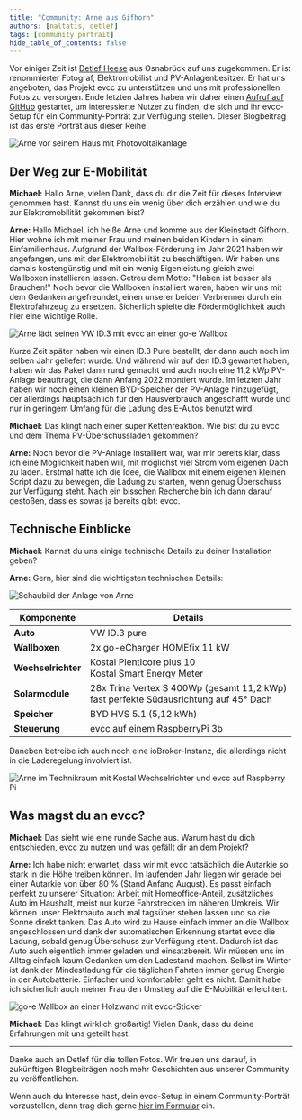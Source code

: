 ```yaml
---
title: "Community: Arne aus Gifhorn"
authors: [naltatis, detlef]
tags: [community portrait]
hide_table_of_contents: false
---
```


Vor einiger Zeit ist [Detlef Heese](https://hee.se) aus Osnabrück auf uns zugekommen.
Er ist renommierter Fotograf, Elektromobilist und PV-Anlagenbesitzer.
Er hat uns angeboten, das Projekt evcc zu unterstützen und uns mit professionellen Fotos zu versorgen.
Ende letzten Jahres haben wir daher einen [Aufruf auf GitHub](https://github.com/evcc-io/evcc/discussions/10285) gestartet, um interessierte Nutzer zu finden, die sich und ihr evcc-Setup für ein Community-Porträt zur Verfügung stellen.
Dieser Blogbeitrag ist das erste Porträt aus dieser Reihe.

![Arne vor seinem Haus mit Photovoltaikanlage](arne-haus-pv2.webp)

## Der Weg zur E-Mobilität

**Michael:** Hallo Arne, vielen Dank, dass du dir die Zeit für dieses Interview genommen hast. 
Kannst du uns ein wenig über dich erzählen und wie du zur Elektromobilität gekommen bist?

**Arne:** Hallo Michael, ich heiße Arne und komme aus der Kleinstadt Gifhorn. 
Hier wohne ich mit meiner Frau und meinen beiden Kindern in einem Einfamilienhaus. 
Aufgrund der Wallbox-Förderung im Jahr 2021 haben wir angefangen, uns mit der Elektromobilität zu beschäftigen.
Wir haben uns damals kostengünstig und mit ein wenig Eigenleistung gleich zwei Wallboxen installieren lassen. 
Getreu dem Motto: "Haben ist besser als Brauchen!"
Noch bevor die Wallboxen installiert waren, haben wir uns mit dem Gedanken angefreundet, einen unserer beiden Verbrenner durch ein Elektrofahrzeug zu ersetzen.
Sicherlich spielte die Fördermöglichkeit auch hier eine wichtige Rolle.

![Arne lädt seinen VW ID.3 mit evcc an einer go-e Wallbox](arne-go-e-wv-id3.webp)

Kurze Zeit später haben wir einen ID.3 Pure bestellt, der dann auch noch im selben Jahr geliefert wurde.
Und während wir auf den ID.3 gewartet haben, haben wir das Paket dann rund gemacht und auch noch eine 11,2 kWp PV-Anlage beauftragt, die dann Anfang 2022 montiert wurde.
Im letzten Jahr haben wir noch einen kleinen BYD-Speicher der PV-Anlage hinzugefügt, der allerdings hauptsächlich für den Hausverbrauch angeschafft wurde und nur in geringem Umfang für die Ladung des E-Autos benutzt wird.

**Michael:** Das klingt nach einer super Kettenreaktion.
Wie bist du zu evcc und dem Thema PV-Überschussladen gekommen?

**Arne:** Noch bevor die PV-Anlage installiert war, war mir bereits klar, dass ich eine Möglichkeit haben will, mit möglichst viel Strom vom eigenen Dach zu laden.
Erstmal hatte ich die Idee, die Wallbox mit einem eigenen kleinen Script dazu zu bewegen, die Ladung zu starten, wenn genug Überschuss zur Verfügung steht.
Nach ein bisschen Recherche bin ich dann darauf gestoßen, dass es sowas ja bereits gibt: evcc.

## Technische Einblicke

**Michael:** Kannst du uns einige technische Details zu deiner Installation geben?

**Arne:** Gern, hier sind die wichtigsten technischen Details:

![Schaubild der Anlage von Arne](arne-diagram.svg)

| Komponente     | Details                                            |
| -------------- | -------------------------------------------------- |
| **Auto**       | VW ID.3 pure                                       |
| **Wallboxen**  | 2x go-eCharger HOMEfix 11 kW                       |
| **Wechselrichter** | Kostal Plenticore plus 10<br/>Kostal Smart Energy Meter |
| **Solarmodule**   | 28x Trina Vertex S 400Wp (gesamt 11,2 kWp)<br/>fast perfekte Südausrichtung auf 45° Dach |
| **Speicher**      | BYD HVS 5.1 (5,12 kWh)                          |
| **Steuerung**  | evcc auf einem RaspberryPi 3b                     |

Daneben betreibe ich auch noch eine ioBroker-Instanz, die allerdings nicht in die Laderegelung involviert ist.

![Arne im Technikraum mit Kostal Wechselrichter und evcc auf Raspberry Pi](arne-kostal-raspberry.webp)

## Was magst du an evcc?

**Michael:** Das sieht wie eine runde Sache aus. Warum hast du dich entschieden, evcc zu nutzen und was gefällt dir an dem Projekt?

**Arne:** Ich habe nicht erwartet, dass wir mit evcc tatsächlich die Autarkie so stark in die Höhe treiben können.
Im laufenden Jahr liegen wir gerade bei einer Autarkie von über 80 % (Stand Anfang August).
Es passt einfach perfekt zu unserer Situation: Arbeit mit Homeoffice-Anteil, zusätzliches Auto im Haushalt, meist nur kurze Fahrstrecken im näheren Umkreis. 
Wir können unser Elektroauto auch mal tagsüber stehen lassen und so die Sonne direkt tanken.
Das Auto wird zu Hause einfach immer an die Wallbox angeschlossen und dank der automatischen Erkennung startet evcc die Ladung, sobald genug Überschuss zur Verfügung steht.
Dadurch ist das Auto auch eigentlich immer geladen und einsatzbereit.
Wir müssen uns im Alltag einfach kaum Gedanken um den Ladestand machen.
Selbst im Winter ist dank der Mindestladung für die täglichen Fahrten immer genug Energie in der Autobatterie.
Einfacher und komfortabler geht es nicht.
Damit habe ich sicherlich auch meiner Frau den Umstieg auf die E-Mobilität erleichtert.

![go-e Wallbox an einer Holzwand mit evcc-Sticker](go-e-wallbox-mit-evcc-sticker.webp)

**Michael:** Das klingt wirklich großartig! Vielen Dank, dass du deine Erfahrungen mit uns geteilt hast.

---

Danke auch an Detlef für die tollen Fotos. Wir freuen uns darauf, in zukünftigen Blogbeiträgen noch mehr Geschichten aus unserer Community zu veröffentlichen.

Wenn auch du Interesse hast, dein evcc-Setup in einem Community-Porträt vorzustellen, dann trag dich gerne [hier im Formular](https://airtable.com/appDI3xIiev1DOpMY/shrW1zGH26KElfZOK) ein.